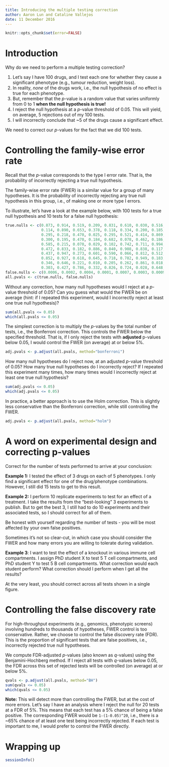 ```yaml
---
title: Introducing the multiple testing correction
author: Aaron Lun and Cataline Vallejos
date: 11 December 2016
---
```


```r
knitr::opts_chunk$set(error=FALSE)
```

# Introduction

Why do we need to perform a multiple testing correction?

1. Let's say I have 100 drugs, and I test each one for whether they cause a significant phenotype (e.g., tumour reduction, weight loss).
2. In reality, _none_ of the drugs work, i.e., the null hypothesis of no effect is true for each phenotype.
3. But, remember that the _p_-value is a random value that varies uniformly from 0 to 1 **when the null hypothesis is true!**
4. I reject the null hypothesis at a _p_-value threshold of 0.05. This will yield, on average, 5 rejections out of my 100 tests.
5. I will incorrectly conclude that ~5 of the drugs cause a significant effect.

We need to correct our _p_-values for the fact that we did 100 tests.

# Controlling the family-wise error rate

Recall that the _p_-value corresponds to the type I error rate.
That is, the probability of incorrectly rejecting a true null hypothesis.

The family-wise error rate (FWER) is a similar value for a group of many hypotheses.
It is the probability of incorrectly rejecting any true null hypothesis in this group, i.e., of making one or more type I errors.

To illustrate, let's have a look at the example below, with 100 tests for a true null hypothesis and 10 tests for a false null hypothesis:

```r
true.nulls <- c(0.873, 0.914, 0.519, 0.209, 0.831, 0.610, 0.030, 0.516, 0.809, 0.052, 
                0.114, 0.890, 0.653, 0.378, 0.118, 0.334, 0.200, 0.185, 0.438, 0.228, 
                0.295, 0.218, 0.470, 0.025, 0.295, 0.521, 0.414, 0.869, 0.229, 0.309, 
                0.300, 0.195, 0.470, 0.184, 0.682, 0.078, 0.462, 0.186, 0.259, 0.814, 
                0.585, 0.215, 0.070, 0.029, 0.102, 0.742, 0.711, 0.994, 0.391, 0.506, 
                0.472, 0.833, 0.182, 0.886, 0.840, 0.908, 0.838, 0.117, 0.126, 0.473, 
                0.437, 0.947, 0.273, 0.601, 0.590, 0.066, 0.812, 0.512, 0.555, 0.388, 
                0.852, 0.927, 0.618, 0.645, 0.718, 0.782, 0.949, 0.183, 0.051, 0.956, 
                0.346, 0.646, 0.221, 0.010, 0.205, 0.262, 0.861, 0.018, 0.143, 0.998,
                0.303, 0.427, 0.786, 0.332, 0.826, 0.724, 0.028, 0.648, 0.464, 0.226)
false.nulls <- c(0.0006, 0.0002, 0.0004, 0.0001, 0.0007, 0.0003, 0.0009, 0.0005, 0.0008, 0.0002)
all.pvals <- c(true.nulls, false.nulls)
```

Without any correction, how many null hypotheses would I reject at a _p_-value threshold of 0.05?
Can you guess what would the FWER be on average (hint: if I repeated this experiment, would I incorrectly reject at least one true null hypothesis)?

```r
sum(all.pvals <= 0.05)
which(all.pvals <= 0.05)
```

The simplest correction is to multiply the _p_-values by the total number of tests, i.e., the Bonferroni correction.
This controls the FWER below the specified threshold.
That is, if I only reject the tests with __adjusted__ p-values below 0.05, I would control the FWER (on average) at or below 5%.

```r
adj.pvals <- p.adjust(all.pvals, method="bonferroni")
```

How many null hypotheses do I reject now, at an adjusted _p_-value threshold of 0.05?
How many true null hypotheses do I incorrectly reject?
If I repeated this experiment many times, how many times would I incorrectly reject at least one true null hypothesis?

```r
sum(adj.pvals <= 0.05) 
which(adj.pvals <= 0.05) 
```

In practice, a better approach is to use the Holm correction.
This is slightly less conservative than the Bonferroni correction, while still controlling the FWER.

```r
adj.pvals <- p.adjust(all.pvals, method="holm")
```

# A word on experimental design and correcting p-values

Correct for the number of tests performed to arrive at your conclusion:

__Example 1:__ I tested the effect of 3 drugs on each of 5 phenotypes. 
I only find a significant effect for one of the drug/phenotype combinations.
However, I still did 15 tests to get to this result.

__Example 2:__ I perform 10 replicate experiments to test for an effect of a treatment.
I take the results from the "best-looking" 3 experiments to publish.
But to get the best 3, I still had to do 10 experiments and their associated tests, so I should correct for all of them.

Be honest with yourself regarding the number of tests - you will be most affected by your own false positives.

Sometimes it's not so clear-cut, in which case you should consider the FWER and how many errors you are willing to tolerate during validation.

__Example 3__: I want to test the effect of a knockout in various immune cell compartments.
I assign PhD student X to test 5 T cell compartments, and PhD student Y to test 5 B cell compartments.
What correction would each student perform? What correction should I perform when I get all the results?

At the very least, you should correct across all tests shown in a single figure.

# Controlling the false discovery rate

For high-throughput experiments (e.g., genomics, phenotypic screens) involving hundreds to thousands of hypotheses, FWER control is too conservative.
Rather, we choose to control the false discovery rate (FDR).
This is the proportion of significant tests that are false positives, i.e., incorrectly rejected true null hypotheses.

We compute FDR-adjusted _p_-values (also known as _q_-values) using the Benjamini-Hochberg method. 
If I reject all tests with _q_-values below 0.05, the FDR across this set of rejected tests will be controlled (on average) at or below 5%.

```r
qvals <- p.adjust(all.pvals, method="BH")
sum(qvals <= 0.05) 
which(qvals <= 0.05) 
```

__Note:__ This will detect more than controlling the FWER, but at the cost of more errors.
Let's say I have an analysis where I reject the null for 20 tests at a FDR of 5%.
This means that each test has a 5% chance of being a false positive.
The corresponding FWER would be `1-(1-0.05)^20`, i.e., there is a ~65% chance of at least one test being incorrectly rejected.
If each test is important to me, I would prefer to control the FWER directly.

# Wrapping up

```r
sessionInfo()
```

